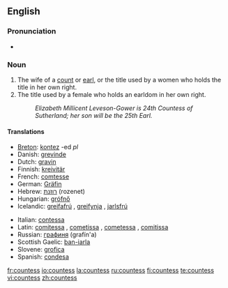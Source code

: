 ==English==

===Pronunciation===
*{{audio|en-us-countess.ogg|Audio (US)}}


===Noun===
{{en-noun|es}}

# The wife of a [[count]] or [[earl]], or the title used by a women who holds the title in her own right.
# The title used by a female who holds an earldom in her own right.
#:''Elizabeth Millicent Leveson-Gower is 24th Countess of Sutherland; her son will be the 25th Earl.''

====Translations====
{{top}}
*[[Breton]]: [[kontez]] {{f}} -ed ''pl''
*Danish: [[grevinde]] {{c}}
*Dutch: [[gravin]] {{f}}
*Finnish: [[kreivitär]]
*French: [[comtesse]] {{f}}
*German: [[Gräfin]] {{f}}
*Hebrew: [[רוזנת]] (rozenet) {{f}}
*Hungarian: [[grófnő]]
*Icelandic: [[greifafrú]] {{f}}, [[greifynja]] {{f}}, [[jarlsfrú]] {{f}}
{{mid}}
*Italian: [[contessa]] {{f}}
*Latin: [[comitessa]] {{f}}, [[cometissa]] {{f}}, [[cometessa]] {{f}}, [[comitissa]] {{f}}
*Russian: [[графиня]] (grafín'a) {{f}}
*Scottish Gaelic: [[ban-iarla]] {{f}}
*Slovene: [[grofica]] {{f}}
*Spanish: [[condesa]] {{f}}
{{bottom}}

[[fr:countess]]
[[io:countess]]
[[la:countess]]
[[ru:countess]]
[[fi:countess]]
[[te:countess]]
[[vi:countess]]
[[zh:countess]]